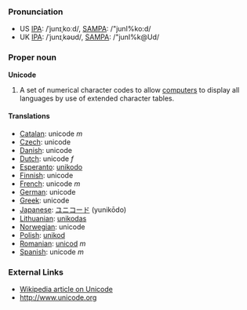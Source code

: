 ===Pronunciation===
*US [[w:IPA|IPA]]: /ˈjunɪˌkoːd/, [[w:SAMPA|SAMPA]]: /"junI%ko:d/
*UK [[w:IPA|IPA]]: /ˈjunɪˌkəʊd/, [[w:SAMPA|SAMPA]]: /"junI%k@Ud/
===Proper noun===
'''Unicode'''
#A set of numerical character codes to allow [[computer]]s to display all languages by use of extended character tables.

====Translations====
*[[Catalan]]: unicode ''m''
*[[Czech]]: unicode
*[[Danish]]: unicode
*[[Dutch]]: unicode ''f''
*[[Esperanto]]: [[unikodo]]
*[[Finnish]]: unicode
*[[French]]: unicode ''m''
*[[German]]: unicode
*[[Greek]]: unicode
*[[Japanese]]: [[ユニコード]] (yunikōdo)
*[[Lithuanian]]: [[unikodas]]
*[[Norwegian]]: unicode
*[[Polish]]: [[unikod]]
*[[Romanian]]: [[unicod]] ''m''
*[[Spanish]]: unicode ''m''

===External Links===
*[[en:Unicode|Wikipedia article on Unicode]]
*http://www.unicode.org